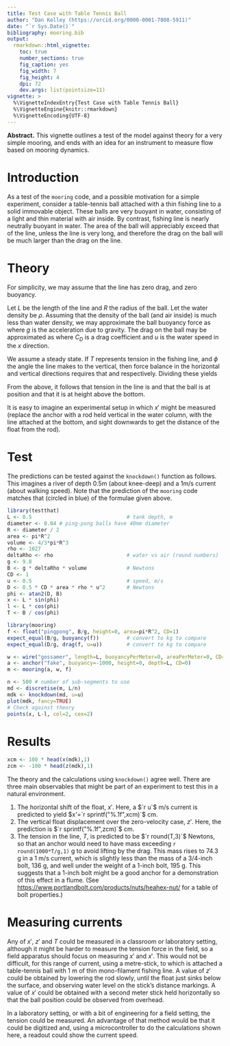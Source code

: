 ```yaml
---
title: Test Case with Table Tennis Ball
author: "Dan Kelley (https://orcid.org/0000-0001-7808-5911)"
date: "`r Sys.Date()`"
bibliography: mooring.bib
output:
  rmarkdown::html_vignette:
    toc: true
    number_sections: true
    fig_caption: yes
    fig_width: 7
    fig_height: 4
    dpi: 72
    dev.args: list(pointsize=11)
vignette: >
  %\VignetteIndexEntry{Test Case with Table Tennis Ball}
  %\VignetteEngine{knitr::rmarkdown}
  %\VignetteEncoding{UTF-8}
---
```


**Abstract.** This vignette outlines a test of the model against theory for a
very simple mooring, and ends with an idea for an instrument to measure flow
based on mooring dynamics.

# Introduction

As a test of the `mooring` code, and a possible motivation for a simple
experiment, consider a table-tennis ball attached with a thin fishing line to a
solid immovable object. These balls are very buoyant in water, consisting of a
light and thin material with air inside. By contrast, fishing line is nearly
neutrally buoyant in water.  The area of the ball will appreciably exceed that
of the line, unless the line is very long, and therefore the drag on the ball
will be much larger than the drag on the line.

# Theory

For simplicity, we may assume that the line has zero drag, and zero buoyancy.

Let $L$ be the length of the line and $R$ the radius of the ball. Let the water
density be $\rho$.  Assuming that the density of the ball (and air inside) is
much less than water density, we may approximate the ball buoyancy force as
\begin{equation}
B = \frac{4}{3}\pi \rho g R^3
\end{equation}
where $g$ is the acceleration due to gravity.  The drag on the ball may be
approximated as
\begin{equation}
D = \frac{1}{2} C_D \rho \pi R^2 u^2
\end{equation}
where $C_D$ is a drag coefficient and $u$ is the water speed in the $x$ direction.

We assume a steady state. If $T$ represents tension in the fishing line, and
$\phi$ the angle the line makes to the vertical, then force balance in the
horizontal and vertical directions requires that
\begin{equation}
T\sin\phi = D
\end{equation}
and
\begin{equation}
T\cos\phi = B
\end{equation}
respectively.  Dividing these yields
\begin{equation}
\phi = \tan^{-1}\frac{D}{B}
\end{equation}

From the above, it follows that tension in the line is
\begin{equation}
T = \frac{B}{\cos\phi}
\end{equation}
and that the ball is at position
\begin{equation}
x' = L\sin\phi
\end{equation}
and that it is at height
\begin{equation}
z' = L - L\cos\phi
\end{equation}
above the bottom.

It is easy to imagine an experimental setup in which $x'$ might be measured
(replace the anchor with a rod held vertical in the water column, with the line
attached at the bottom, and sight downwards to get the distance of the float
from the rod).

# Test

The predictions can be tested against the `knockdown()` function as follows.
This imagines a river of depth 0.5m (about knee-deep) and a 1m/s current (about
walking speed).  Note that the prediction of the `mooring` code matches
that (circled in blue) of the formulae given above.

```r
library(testthat)
L <- 0.5                               # tank depth, m
diameter <- 0.04 # ping-pong balls have 40mm diameter
R <- diameter / 2
area <- pi*R^2
volume <- 4/3*pi*R^3
rho <- 1027
deltaRho <- rho                        # water vs air (round numbers)
g <- 9.8
B <- g * deltaRho * volume             # Newtons
CD <- 1
u <- 0.5                               # speed, m/s
D <- 0.5 * CD * area * rho * u^2       # Newtons
phi <- atan2(D, B)
x <- L * sin(phi)
l <- L * cos(phi)
T <- B / cos(phi)

library(mooring)
f <- float("pingpong", B/g, height=0, area=pi*R^2, CD=1)
expect_equal(B/g, buoyancy(f))         # convert to kg to compare
expect_equal(D/g, drag(f, u=u))        # convert to kg to compare

w <- wire("gossamer", length=L, buoyancyPerMeter=0, areaPerMeter=0, CD=0)
a <- anchor("fake", buoyancy=-1000, height=0, depth=L, CD=0)
m <- mooring(a, w, f)

n <- 500 # number of sub-segments to use
md <- discretise(m, L/n)
mdk <- knockdown(md, u=u)
plot(mdk, fancy=TRUE)
# Check against theory
points(x, L-l, col=2, cex=2)
```

# Results

```r
xcm <- 100 * head(x(mdk),1)
zcm <- -100 * head(z(mdk),1)
```

The theory and the calculations using `knockdown()` agree well.  There are
three main observables that might be part of an experiment to test this in a
natural environment.

1. The horizontal shift of the float, $x'$.  Here, a $`r u`$ m/s current is
   predicted to yield $x'=`r sprintf("%.1f",xcm)`$ cm.
2. The vertical float displacement over the zero-velocity case, $z'$. Here, the
   prediction is $`r sprintf("%.1f",zcm)`$ cm.
3. The tension in the line, $T$, is predicted to be $`r round(T,3)`$ Newtons,
   so that an anchor would need to have mass exceeding `r round(1000*T/g,1)` g
   to avoid lifting by the drag. This mass rises to 74.3 g in a 1 m/s current,
   which is slightly less than the mass of a 3/4-inch bolt, 136 g, and well
   under the weight of a 1-inch bolt, 195 g.  This suggests that a 1-inch bolt
   might be a good anchor for a demonstration of this effect in a flume.  (See
   <https://www.portlandbolt.com/products/nuts/heahex-nut/> for a table of
   bolt properties.)

# Measuring currents

Any of $x'$, $z'$ and $T$ could be measured in a classroom or laboratory
setting, although it might be harder to measure the tension force in the field,
so a field apparatus should focus on measuring $x'$ and $x'$.  This would not
be difficult, for this range of current, using a metre-stick, to which is
attached a table-tennis ball with 1 m of thin mono-filament fishing line.  A
value of $z'$ could be obtained by lowering the rod slowly, until the float
just sinks below the surface, and observing water level on the stick's distance
markings.  A value of $x'$ could be obtained with a second meter stick held
horizontally so that the ball position could be observed from overhead.

In a laboratory setting, or with a bit of engineering for a field setting, the
tension could be measured.  An advantage of that method would be that it could
be digitized and, using a microcontroller to do the calculations shown here, a
readout could show the current speed.



